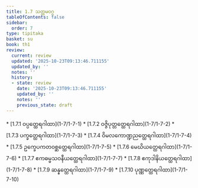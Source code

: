 ```yaml
---
title: 1.7 သတ္တမဝဂ္ဂ
tableOfContents: false
sidebar:
  order: 7
type: tipitaka
basket: su
book: th1
review:
  current: review
  updated: '2025-10-23T09:13:46.711155'
  updated_by: ''
  notes: ''
  history:
  - state: review
    date: '2025-10-23T09:13:46.711155'
    updated_by: ''
    notes: ''
    previous_state: draft
---
```



<ReviewStatus review={frontmatter.review} showDetails={true} />

<HypothesisAnnotation frontmatter={frontmatter} />

<DynamicBreadcrumb />



<TableOfContents book="th1" section="1.7">
* [1.7.1 ဝပ္ပတ္ထေရဂါထာ](1-7/1-7-1)
* [1.7.2 ဝဇ္ဇိပုတ္တတ္ထေရဂါထာ](1-7/1-7-2)
* [1.7.3 ပက္ခတ္ထေရဂါထာ](1-7/1-7-3)
* [1.7.4 ဝိမလကောဏ္ဍညတ္ထေရဂါထာ](1-7/1-7-4)
* [1.7.5 ဥက္ခေပကတဝစ္ဆတ္ထေရဂါထာ](1-7/1-7-5)
* [1.7.6 မေဃိယတ္ထေရဂါထာ](1-7/1-7-6)
* [1.7.7 ဧကဓမ္မသဝနီယတ္ထေရဂါထာ](1-7/1-7-7)
* [1.7.8 ဧကုဒါနိယတ္ထေရဂါထာ](1-7/1-7-8)
* [1.7.9 ဆန္နတ္ထေရဂါထာ](1-7/1-7-9)
* [1.7.10 ပုဏ္ဏတ္ထေရဂါထာ](1-7/1-7-10)
</TableOfContents>